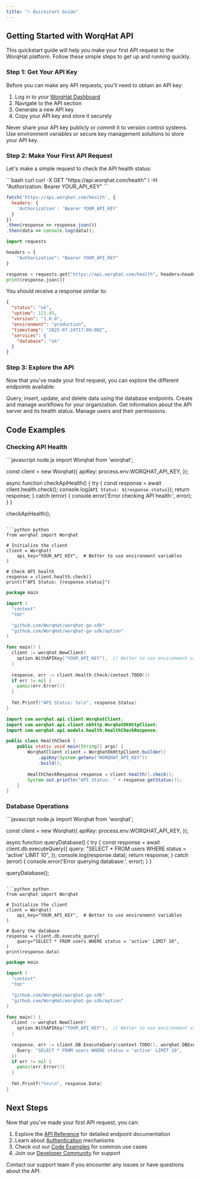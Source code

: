 ```yaml
---
title: "⚡ Quickstart Guide"
---
```


## Getting Started with WorqHat API

This quickstart guide will help you make your first API request to the WorqHat platform. Follow these simple steps to get up and running quickly.

### Step 1: Get Your API Key

Before you can make any API requests, you'll need to obtain an API key:

1. Log in to your [WorqHat Dashboard](https://worqhat.app)
2. Navigate to the API section
3. Generate a new API key
4. Copy your API key and store it securely

<Warning>
Never share your API key publicly or commit it to version control systems. Use environment variables or secure key management solutions to store your API key.
</Warning>

### Step 2: Make Your First API Request

Let's make a simple request to check the API health status:

<CodeGroup>
```bash curl
curl -X GET "https://api.worqhat.com/health" \
  -H "Authorization: Bearer YOUR_API_KEY"
```

```javascript fetch.js
fetch('https://api.worqhat.com/health', {
  headers: {
    'Authorization': 'Bearer YOUR_API_KEY'
  }
})
.then(response => response.json())
.then(data => console.log(data));
```

```python requests.py
import requests

headers = {
    "Authorization": "Bearer YOUR_API_KEY"
}

response = requests.get("https://api.worqhat.com/health", headers=headers)
print(response.json())
```
</CodeGroup>

You should receive a response similar to:

```json
{
  "status": "ok",
  "uptime": 123.45,
  "version": "1.0.0",
  "environment": "production",
  "timestamp": "2025-07-24T17:00:00Z",
  "services": {
    "database": "ok"
  }
}
```

### Step 3: Explore the API

Now that you've made your first request, you can explore the different endpoints available:

<CardGroup cols={2}>
  <Card title="Database Operations" href="#database-operations">
    Query, insert, update, and delete data using the database endpoints.
  </Card>
  <Card title="Workflow Management" href="#workflow-management">
    Create and manage workflows for your organization.
  </Card>
  <Card title="System Information" href="#system-information">
    Get information about the API server and its health status.
  </Card>
  <Card title="User Management" href="#user-management">
    Manage users and their permissions.
  </Card>
</CardGroup>

## Code Examples

### Checking API Health

<CodeGroup dropdown>
```javascript node.js
import Worqhat from 'worqhat';

const client = new Worqhat({
  apiKey: process.env.WORQHAT_API_KEY,
});

async function checkApiHealth() {
  try {
    const response = await client.health.check();
    console.log(`API Status: ${response.status}`);
    return response;
  } catch (error) {
    console.error('Error checking API health:', error);
  }
}

checkApiHealth();
```

```python python
from worqhat import Worqhat

# Initialize the client
client = Worqhat(
    api_key="YOUR_API_KEY",  # Better to use environment variables
)

# Check API health
response = client.health.check()
print(f"API Status: {response.status}")
```

```go golang
package main

import (
  "context"
  "fmt"

  "github.com/WorqHat/worqhat-go-sdk"
  "github.com/WorqHat/worqhat-go-sdk/option"
)

func main() {
  client := worqhat.NewClient(
    option.WithAPIKey("YOUR_API_KEY"),  // Better to use environment variables
  )
  
  response, err := client.Health.Check(context.TODO())
  if err != nil {
    panic(err.Error())
  }
  
  fmt.Printf("API Status: %s\n", response.Status)
}
```

```java java
import com.worqhat.api.client.WorqhatClient;
import com.worqhat.api.client.okhttp.WorqhatOkHttpClient;
import com.worqhat.api.models.health.HealthCheckResponse;

public class HealthCheck {
    public static void main(String[] args) {
        WorqhatClient client = WorqhatOkHttpClient.builder()
            .apiKey(System.getenv("WORQHAT_API_KEY"))
            .build();
            
        HealthCheckResponse response = client.health().check();
        System.out.println("API Status: " + response.getStatus());
    }
}
```
</CodeGroup>

### Database Operations

<CodeGroup dropdown>
```javascript node.js
import Worqhat from 'worqhat';

const client = new Worqhat({
  apiKey: process.env.WORQHAT_API_KEY,
});

async function queryDatabase() {
  try {
    const response = await client.db.executeQuery({
      query: "SELECT * FROM users WHERE status = 'active' LIMIT 10",
    });
    console.log(response.data);
    return response;
  } catch (error) {
    console.error('Error querying database:', error);
  }
}

queryDatabase();
```

```python python
from worqhat import Worqhat

# Initialize the client
client = Worqhat(
    api_key="YOUR_API_KEY",  # Better to use environment variables
)

# Query the database
response = client.db.execute_query(
    query="SELECT * FROM users WHERE status = 'active' LIMIT 10",
)
print(response.data)
```

```go golang
package main

import (
  "context"
  "fmt"

  "github.com/WorqHat/worqhat-go-sdk"
  "github.com/WorqHat/worqhat-go-sdk/option"
)

func main() {
  client := worqhat.NewClient(
    option.WithAPIKey("YOUR_API_KEY"),  // Better to use environment variables
  )
  
  response, err := client.DB.ExecuteQuery(context.TODO(), worqhat.DBExecuteQueryParams{
    Query: "SELECT * FROM users WHERE status = 'active' LIMIT 10",
  })
  if err != nil {
    panic(err.Error())
  }
  
  fmt.Printf("%+v\n", response.Data)
}
```
</CodeGroup>

## Next Steps

Now that you've made your first API request, you can:

1. Explore the [API Reference](/api-reference) for detailed endpoint documentation
2. Learn about [Authentication](/authentication) mechanisms
3. Check out our [Code Examples](/code-examples) for common use cases
4. Join our [Developer Community](https://discord.com/invite/KHh9mguKBx) for support

<Card title="Need Help?" icon="question" href="https://worqhat.com/support">
  Contact our support team if you encounter any issues or have questions about the API.
</Card>
